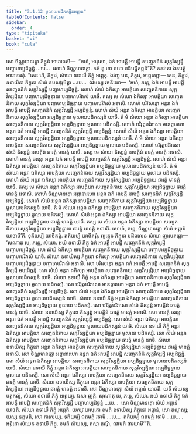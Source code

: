 ```yaml
---
title: "3.1.12 មូលាយបដិកស្សិតអព្ភាន"
tableOfContents: false
sidebar:
  order: 4
type: "tipitaka"
basket: "vi"
book: "cula"
---
```



<DynamicBreadcrumb />

<Division number="119" book="cula">

<Paragraph number="565" book="cula">
សោ ចិណ្ណមានត្តោ ភិក្ខូនំ អារោចេសិ—  “អហំ, អាវុសោ, ឯកំ អាបត្តឹ អាបជ្ជឹ សញ្ចេតនិកំ សុក្កវិស្សដ្ឋឹ បញ្ចាហប្បដិច្ឆន្នំ …បេ…  សោហំ ចិណ្ណមានត្តោ. កថំ នុ ខោ មយា បដិបជ្ជិតព្ពន៑”តិ? ភគវតោ ឯតមត្ថំ អារោចេសុំ. “តេន ហិ, ភិក្ខវេ, សំឃោ ឧទាយឹ ភិក្ខុំ អព្ភេតុ. ឯវញ្ច បន, ភិក្ខវេ, អព្ភេតព្ពោ—
</Paragraph>

<Paragraph number="566" book="cula">
តេន, ភិក្ខវេ, ឧទាយិនា ភិក្ខុនា សំឃំ ឧបសង្កមិត្វា …បេ…  ឯវមស្ស វចនីយោ—  ‘អហំ, ភន្តេ, ឯកំ អាបត្តឹ អាបជ្ជឹ សញ្ចេតនិកំ សុក្កវិស្សដ្ឋឹ បញ្ចាហប្បដិច្ឆន្នំ. សោហំ សំឃំ ឯកិស្សា អាបត្តិយា សញ្ចេតនិកាយ សុក្កវិស្សដ្ឋិយា បញ្ចាហប្បដិច្ឆន្នាយ បញ្ចាហបរិវាសំ យាចឹ. តស្ស មេ សំឃោ ឯកិស្សា អាបត្តិយា សញ្ចេតនិកាយ សុក្កវិស្សដ្ឋិយា បញ្ចាហប្បដិច្ឆន្នាយ បញ្ចាហបរិវាសំ អទាសិ. សោហំ បរិវសន្តោ អន្តរា ឯកំ អាបត្តឹ អាបជ្ជឹ សញ្ចេតនិកំ សុក្កវិស្សដ្ឋឹ អប្បដិច្ឆន្នំ. សោហំ សំឃំ អន្តរា ឯកិស្សា អាបត្តិយា សញ្ចេតនិកាយ សុក្កវិស្សដ្ឋិយា អប្បដិច្ឆន្នាយ មូលាយបដិកស្សនំ យាចឹ. តំ មំ សំឃោ អន្តរា ឯកិស្សា អាបត្តិយា សញ្ចេតនិកាយ សុក្កវិស្សដ្ឋិយា អប្បដិច្ឆន្នាយ មូលាយ បដិកស្សិ. សោហំ បរិវុត្ថបរិវាសោ មានត្តារហោ អន្តរា ឯកំ អាបត្តឹ អាបជ្ជឹ សញ្ចេតនិកំ សុក្កវិស្សដ្ឋឹ អប្បដិច្ឆន្នំ. សោហំ សំឃំ អន្តរា ឯកិស្សា អាបត្តិយា សញ្ចេតនិកាយ សុក្កវិស្សដ្ឋិយា អប្បដិច្ឆន្នាយ មូលាយបដិកស្សនំ យាចឹ. តំ មំ សំឃោ អន្តរា ឯកិស្សា អាបត្តិយា សញ្ចេតនិកាយ សុក្កវិស្សដ្ឋិយា អប្បដិច្ឆន្នាយ មូលាយ បដិកស្សិ. សោហំ បរិវុត្ថបរិវាសោ សំឃំ តិស្សន្នំ អាបត្តីនំ ឆារត្តំ មានត្តំ យាចឹ. តស្ស មេ សំឃោ តិស្សន្នំ អាបត្តីនំ ឆារត្តំ មានត្តំ អទាសិ. សោហំ មានត្តំ ចរន្តោ អន្តរា ឯកំ អាបត្តឹ អាបជ្ជឹ សញ្ចេតនិកំ សុក្កវិស្សដ្ឋឹ អប្បដិច្ឆន្នំ. សោហំ សំឃំ អន្តរា ឯកិស្សា អាបត្តិយា សញ្ចេតនិកាយ សុក្កវិស្សដ្ឋិយា អប្បដិច្ឆន្នាយ មូលាយបដិកស្សនំ យាចឹ. តំ មំ សំឃោ អន្តរា ឯកិស្សា អាបត្តិយា សញ្ចេតនិកាយ សុក្កវិស្សដ្ឋិយា អប្បដិច្ឆន្នាយ មូលាយ បដិកស្សិ. សោហំ សំឃំ អន្តរា ឯកិស្សា អាបត្តិយា សញ្ចេតនិកាយ សុក្កវិស្សដ្ឋិយា អប្បដិច្ឆន្នាយ ឆារត្តំ មានត្តំ យាចឹ. តស្ស មេ សំឃោ អន្តរា ឯកិស្សា អាបត្តិយា សញ្ចេតនិកាយ សុក្កវិស្សដ្ឋិយា អប្បដិច្ឆន្នាយ ឆារត្តំ មានត្តំ អទាសិ. សោហំ ចិណ្ណមានត្តោ អព្ភានារហោ អន្តរា ឯកំ អាបត្តឹ អាបជ្ជឹ សញ្ចេតនិកំ សុក្កវិស្សដ្ឋឹ អប្បដិច្ឆន្នំ. សោហំ សំឃំ អន្តរា ឯកិស្សា អាបត្តិយា សញ្ចេតនិកាយ សុក្កវិស្សដ្ឋិយា អប្បដិច្ឆន្នាយ មូលាយបដិកស្សនំ យាចឹ. តំ មំ សំឃោ អន្តរា ឯកិស្សា អាបត្តិយា សញ្ចេតនិកាយ សុក្កវិស្សដ្ឋិយា អប្បដិច្ឆន្នាយ មូលាយ បដិកស្សិ. សោហំ សំឃំ អន្តរា ឯកិស្សា អាបត្តិយា សញ្ចេតនិកាយ សុក្កវិស្សដ្ឋិយា អប្បដិច្ឆន្នាយ ឆារត្តំ មានត្តំ យាចឹ. តស្ស មេ សំឃោ អន្តរា ឯកិស្សា អាបត្តិយា សញ្ចេតនិកាយ សុក្កវិស្សដ្ឋិយា អប្បដិច្ឆន្នាយ ឆារត្តំ មានត្តំ អទាសិ. សោហំ, ភន្តេ, ចិណ្ណមានត្តោ សំឃំ អព្ភានំ យាចាមី’តិ.
</Paragraph>

<Paragraph number="567" book="cula">
ទុតិយម្បិ យាចិតព្ពំ. តតិយម្បិ យាចិតព្ពំ. ព្យត្តេន ភិក្ខុនា បដិពលេន សំឃោ ញាបេតព្ពោ—
</Paragraph>

</Division>
<Division number="120" book="cula">

<Paragraph number="568" book="cula">
‘សុណាតុ មេ, ភន្តេ, សំឃោ. អយំ ឧទាយី ភិក្ខុ ឯកំ អាបត្តឹ អាបជ្ជិ សញ្ចេតនិកំ សុក្កវិស្សដ្ឋឹ បញ្ចាហប្បដិច្ឆន្នំ. សោ សំឃំ ឯកិស្សា អាបត្តិយា សញ្ចេតនិកាយ សុក្កវិស្សដ្ឋិយា បញ្ចាហប្បដិច្ឆន្នាយ បញ្ចាហបរិវាសំ យាចិ. សំឃោ ឧទាយិស្ស ភិក្ខុនោ ឯកិស្សា អាបត្តិយា សញ្ចេតនិកាយ សុក្កវិស្សដ្ឋិយា បញ្ចាហប្បដិច្ឆន្នាយ បញ្ចាហបរិវាសំ អទាសិ. សោ បរិវសន្តោ អន្តរា ឯកំ អាបត្តឹ អាបជ្ជិ សញ្ចេតនិកំ សុក្កវិស្សដ្ឋឹ អប្បដិច្ឆន្នំ. សោ សំឃំ អន្តរា ឯកិស្សា អាបត្តិយា សញ្ចេតនិកាយ សុក្កវិស្សដ្ឋិយា អប្បដិច្ឆន្នាយ មូលាយបដិកស្សនំ យាចិ. សំឃោ ឧទាយឹ ភិក្ខុំ អន្តរា ឯកិស្សា អាបត្តិយា សញ្ចេតនិកាយ សុក្កវិស្សដ្ឋិយា អប្បដិច្ឆន្នាយ មូលាយ បដិកស្សិ. សោ បរិវុត្ថបរិវាសោ មានត្តារហោ អន្តរា ឯកំ អាបត្តឹ អាបជ្ជិ សញ្ចេតនិកំ សុក្កវិស្សដ្ឋឹ អប្បដិច្ឆន្នំ. សោ សំឃំ អន្តរា ឯកិស្សា អាបត្តិយា សញ្ចេតនិកាយ សុក្កវិស្សដ្ឋិយា អប្បដិច្ឆន្នាយ មូលាយបដិកស្សនំ យាចិ. សំឃោ ឧទាយឹ ភិក្ខុំ អន្តរា ឯកិស្សា អាបត្តិយា សញ្ចេតនិកាយ សុក្កវិស្សដ្ឋិយា អប្បដិច្ឆន្នាយ មូលាយ បដិកស្សិ. សោ បរិវុត្ថបរិវាសោ សំឃំ តិស្សន្នំ អាបត្តីនំ ឆារត្តំ មានត្តំ យាចិ. សំឃោ ឧទាយិស្ស ភិក្ខុនោ តិស្សន្នំ អាបត្តីនំ ឆារត្តំ មានត្តំ អទាសិ. សោ មានត្តំ ចរន្តោ អន្តរា ឯកំ អាបត្តឹ អាបជ្ជិ សញ្ចេតនិកំ សុក្កវិស្សដ្ឋឹ អប្បដិច្ឆន្នំ. សោ សំឃំ អន្តរា ឯកិស្សា អាបត្តិយា សញ្ចេតនិកាយ សុក្កវិស្សដ្ឋិយា អប្បដិច្ឆន្នាយ មូលាយបដិកស្សនំ យាចិ. សំឃោ ឧទាយឹ ភិក្ខុំ អន្តរា ឯកិស្សា អាបត្តិយា សញ្ចេតនិកាយ សុក្កវិស្សដ្ឋិយា អប្បដិច្ឆន្នាយ មូលាយ បដិកស្សិ. សោ សំឃំ អន្តរា ឯកិស្សា អាបត្តិយា សញ្ចេតនិកាយ សុក្កវិស្សដ្ឋិយា អប្បដិច្ឆន្នាយ ឆារត្តំ មានត្តំ យាចិ. សំឃោ ឧទាយិស្ស ភិក្ខុនោ អន្តរា ឯកិស្សា អាបត្តិយា សញ្ចេតនិកាយ សុក្កវិស្សដ្ឋិយា អប្បដិច្ឆន្នាយ ឆារត្តំ មានត្តំ អទាសិ. សោ ចិណ្ណមានត្តោ អព្ភានារហោ អន្តរា ឯកំ អាបត្តឹ អាបជ្ជិ សញ្ចេតនិកំ សុក្កវិស្សដ្ឋឹ អប្បដិច្ឆន្នំ. សោ សំឃំ អន្តរា ឯកិស្សា អាបត្តិយា សញ្ចេតនិកាយ សុក្កវិស្សដ្ឋិយា អប្បដិច្ឆន្នាយ មូលាយបដិកស្សនំ យាចិ. សំឃោ ឧទាយឹ ភិក្ខុំ អន្តរា ឯកិស្សា អាបត្តិយា សញ្ចេតនិកាយ សុក្កវិស្សដ្ឋិយា អប្បដិច្ឆន្នាយ មូលាយ បដិកស្សិ. សោ សំឃំ អន្តរា ឯកិស្សា អាបត្តិយា សញ្ចេតនិកាយ សុក្កវិស្សដ្ឋិយា អប្បដិច្ឆន្នាយ ឆារត្តំ មានត្តំ យាចិ. សំឃោ ឧទាយិស្ស ភិក្ខុនោ អន្តរា ឯកិស្សា អាបត្តិយា សញ្ចេតនិកាយ សុក្កវិស្សដ្ឋិយា អប្បដិច្ឆន្នាយ ឆារត្តំ មានត្តំ អទាសិ. សោ ចិណ្ណមានត្តោ សំឃំ អព្ភានំ យាចតិ. យទិ សំឃស្ស បត្តកល្លំ, សំឃោ ឧទាយឹ ភិក្ខុំ អព្ភេយ្យ. ឯសា ញត្តិ.
</Paragraph>

<Paragraph number="569" book="cula">
សុណាតុ មេ, ភន្តេ, សំឃោ. អយំ ឧទាយី ភិក្ខុ ឯកំ អាបត្តឹ អាបជ្ជិ សញ្ចេតនិកំ សុក្កវិស្សដ្ឋឹ បញ្ចាហប្បដិច្ឆន្នំ …បេ…  សោ ចិណ្ណមានត្តោ សំឃំ អព្ភានំ យាចតិ. សំឃោ ឧទាយឹ ភិក្ខុំ អព្ភេតិ. យស្សាយស្មតោ ខមតិ ឧទាយិស្ស ភិក្ខុនោ អព្ភានំ, សោ តុណ្ហស្ស; យស្ស នក្ខមតិ, សោ ភាសេយ្យ.
</Paragraph>

<Paragraph number="570" book="cula">
ទុតិយម្បិ ឯតមត្ថំ វទាមិ …បេ…  តតិយម្បិ ឯតមត្ថំ វទាមិ …បេ… .
</Paragraph>

<Paragraph number="571" book="cula">
អព្ភិតោ សំឃេន ឧទាយី ភិក្ខុ. ខមតិ សំឃស្ស, តស្មា តុណ្ហី, ឯវមេតំ ធារយាមី’”តិ.
</Paragraph>
</Division>